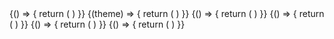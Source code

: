 
<ExampleVrt className="sg-example-spinner">
  {() => {
    return (
      <React.Fragment>
        <p-spinner />
      </React.Fragment>
    )
}}
</ExampleVrt>

<ExampleVrt theme="dark" className="sg-example-spinner">
  {(theme) => {
    return (
      <React.Fragment>
        <p-spinner theme={theme} />
      </React.Fragment>
    )
}}
</ExampleVrt>

<ExampleVrt className="sg-example-spinner">
  {() => {
    return (
      <React.Fragment>
        <p-spinner size="x-small" />
      </React.Fragment>
    )
}}
</ExampleVrt>

<ExampleVrt className="sg-example-spinner">
  {() => {
    return (
      <React.Fragment>
        <p-spinner size="small" />
      </React.Fragment>
    )
}}
</ExampleVrt>

<ExampleVrt className="sg-example-spinner">
  {() => {
    return (
      <React.Fragment>
        <p-spinner size="medium" />
      </React.Fragment>
    )
}}
</ExampleVrt>

<ExampleVrt className="sg-example-spinner">
  {() => {
    return (
      <React.Fragment>
        <p-spinner size="large" />
      </React.Fragment>
    )
}}
</ExampleVrt>
